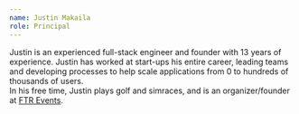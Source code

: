 ```yaml
---
name: Justin Makaila
role: Principal
---
```

Justin is an experienced full-stack engineer and founder with 13 years of experience. 
Justin has worked at start-ups his entire career, leading teams and developing processes to help scale
applications from 0 to hundreds of thousands of users.  
In his free time, Justin plays golf and simraces, and is an organizer/founder at 
[FTR Events](https://ftr.events).